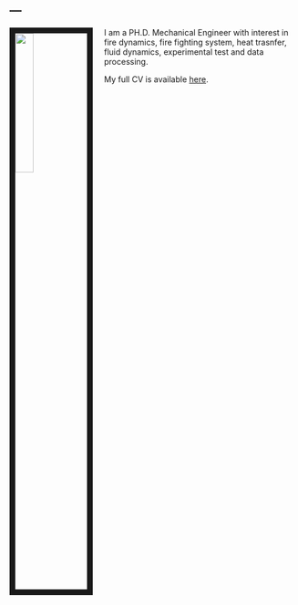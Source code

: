 ---
---

<link rel="stylesheet" href="styles.css" type="text/css">

<img src="images/photo-LT.jpg" style="width:25%; border:10px solid; margin-right: 20px" align="left">

I am a PH.D. Mechanical Engineer with interest in fire dynamics, fire fighting system, heat trasnfer, fluid dynamics, experimental test and data processing.

My full CV is available [here](files/CV_LucaTarozzi.pdf).


